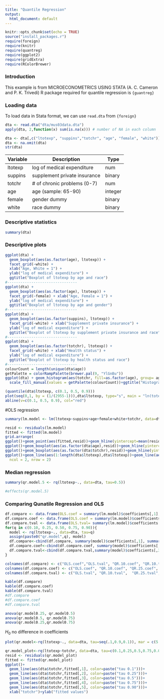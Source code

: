 ```yaml
---
title: "Quantile Regression"
output:
  html_document: default
---
```


```r
knitr::opts_chunk$set(echo = TRUE)
source("install_packages.r")
require(foreign)
require(knitr)
require(quantreg)
require(ggplot2)
require(gridExtra)
require(RColorBrewer)
```

### Introduction 

This example is from MICROECONOMETRICS USING STATA 
(A. C. Cameron and P. K. Trivedi)
R package required for quantile regression is `{guantreg}`


### Loading data 

To load data in Stata format, we can use `read.dta` from `{foreign}`

```r
dta <- read.dta("dta/mus03data.dta")
apply(dta, 2,function(x) sum(is.na(x))) # number of NA in each column
```


```r
dta <- dta[,c("ltotexp", "suppins","totchr", "age", "female", "white")]
dta <- na.omit(dta)
str(dta)
```


| Variable | Description                  | Type    |
|----------|------------------------------|---------|
| ltotexp  | log of medical expenditure   | num     |
| suppins  | supplement private insurance | binary  |
| totchr   | # of chronic problems (0-7)  | num     |
| age      | age (sample: 65-90)          | integer |
| female   | gender dummy                 | binary  |
| white    | race dummy                   | binary  |



### Descriptive statistics

```r
summary(dta)
```


### Descriptive plots

```r
ggplot(dta) + 
  geom_boxplot(aes(as.factor(age), ltotexp)) +
  facet_grid(~white) +
  xlab("Age, White = 1") +
  ylab("log of medical expenditure") +
  ggtitle("Boxplot of ltotexp by age and race")
#--------------------------------
ggplot(dta) + 
  geom_boxplot(aes(as.factor(age), ltotexp)) + 
  facet_grid(~female) + xlab("Age, Female = 1") + 
  ylab("log of medical expenditure") +
  ggtitle("Boxplot of ltotexp by age and gender")
#--------------------------------
ggplot(dta) + 
  geom_boxplot(aes(as.factor(suppins), ltotexp)) + 
  facet_grid(~white) + xlab("Supplement private insurance") + 
  ylab("log of medical expenditure") +
  ggtitle("Boxplot of ltotexp by supplement private insurance and race")
#--------------------------------
ggplot(dta) + 
  geom_boxplot(aes(as.factor(totchr), ltotexp)) + 
  facet_grid(~white) + xlab("Health status") + 
  ylab("log of medical expenditure") +
  ggtitle("Boxplot of ltotexp by health status and race")
#--------------------------------
colourCount = length(unique(dta$age))
getPalette = colorRampPalette(brewer.pal(9, "YlGnBu"))
ggplot(dta) + geom_histogram(aes(totchr, fill=as.factor(age), group= age), bins=7) + 
  scale_fill_manual(values = getPalette(colourCount))+ggtitle("Histogram: Count of of chronic problems by age")+guides(fill=guide_legend(title="Age"))

```


```r
(quantile(dta$ltotexp, c(0.1, 0.5, 0.9)))
plot(seq(0,1, by = (1/(2955-1))),dta$ltotexp, type="s", main = "ln(totexp)",xlab="fraction of the data", ylab="quantiles of ln(totexp) if totexp >0")
abline(v=c(0.1, 0.5, 0.9), col="red")
```

#OLS regression 

```r
summary(lm.model <- lm(ltotexp~suppins+age+female+white+totchr, data=dta))
```

```r
resid <- residuals(lm.model)
fitted <- fitted(lm.model)
grid.arrange(
ggplot()+geom_point(aes(fitted,resid))+geom_hline(yintercept=mean(resid), colour="red"),
ggplot()+geom_boxplot(aes(as.factor(dta$age),resid))+geom_hline(yintercept=mean(resid), colour="red"),
ggplot()+geom_boxplot(aes(as.factor(dta$totchr),resid))+geom_hline(yintercept=mean(resid), colour="red"),
ggplot()+geom_line(aes(1:length(dta$ltotexp),dta$ltotexp))+geom_line(aes(1:length(dta$ltotexp),fitted, colour="red")),
  ncol = 2, nrow = 2)
```


### Median regression

```r
summary(qr.model.5 <- rq(ltotexp~., data=dta, tau=0.5))
```


```r
#effects(qr.model.5)
```
### Comparing Qunatile Regression and OLS

```r
df.compare <- data.frame(OLS.coef = summary(lm.model)$coefficients[,1], OLS.tval= summary(lm.model)$coefficients[,3])
df.compare.coef <- data.frame(OLS.coef = summary(lm.model)$coefficients[,1])
df.compare.tval <- data.frame(OLS.tval= summary(lm.model)$coefficients[,3])
for(q in c(0.10, 0.25, 0.50, 0.75, 0.90)){
  model <- rq(ltotexp~., data=dta, tau=q)
  assign(paste0("qr.model",q), model)
  df.compare<-cbind(df.compare, summary(model)$coefficients[,1], summary(model)$coefficients[,3])
  df.compare.coef<-cbind(df.compare.coef, summary(model)$coefficients[,1])
  df.compare.tval<-cbind(df.compare.tval,summary(model)$coefficients[,3])
}

colnames(df.compare) <- c("OLS.coef","OLS.tval", "QR.10.coef", "QR.10.tval", "QR.25.coef", "QR.25.tval", "QR.50.coef", "QR.50.tval", "QR.75.coef", "QR.75.tval", "QR.90.coef", "QR.90.tval")
colnames(df.compare.coef) <- c("OLS.coef", "QR.10.coef", "QR.25.coef",  "QR.50.coef", "QR.75.coef",  "QR.90.coef")
colnames(df.compare.tval) <- c("OLS.tval", "QR.10.tval",  "QR.25.tval",  "QR.50.tval",  "QR.75.tval",  "QR.90.tval")
```


```r
kable(df.compare)
kable(df.compare.coef)
kable(df.compare.tval)
#df.compare
#df.compare.coef
#df.compare.tval
```


```r
anova(qr.model0.25, qr.model0.5)
anova(qr.model0.5, qr.model0.75)
anova(qr.model0.25,qr.model0.75)
```

$H_0$ no difference in coefficients


```r
plot(qr.model<-rq(ltotexp~., data=dta, tau=seq(.1,0.9,0.1)), mar = c(5.1, 4.1, 2.1, 2.1), xlab="Quantile", mfrow=c(2,3) )
```


```r
qr.model_plot<-rq(ltotexp~totchr, data=dta, tau=c(0.1,0.25,0.5,0.75,0.09))
resid <- residuals(qr.model_plot)
fitted <- fitted(qr.model_plot)
ggplot()+ 
  geom_line(aes(dta$totchr,fitted[,1], color=paste("tau 0.1")))+
  geom_line(aes(dta$totchr,fitted[,2], color=paste("tau 0.25")))+
  geom_line(aes(dta$totchr,fitted[,3], color=paste("tau 0.5")))+
  geom_line(aes(dta$totchr,fitted[,4], color=paste("tau 0.75")))+
  geom_line(aes(dta$totchr,fitted[,5], color=paste("tau 0.90")))+
  xlab("totchr")+ylab("fitted values")
```


